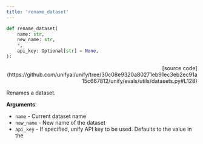 ```yaml
---
title: 'rename_dataset'
---
```


```python
def rename_dataset(
    name: str,
    new_name: str,
    *,
    api_key: Optional[str] = None,
):
```

<p align="right">[source code](https://github.com/unifyai/unify/tree/30c08e9320a80271eb91ec3eb2ec91a15c667812/unify/evals/utils/datasets.py#L128)</p>

Renames a dataset.

**Arguments**:

- `name` - Current dataset name
- `new_name` - New name of the dataset
- `api_key` - If specified, unify API key to be used. Defaults to the value in the